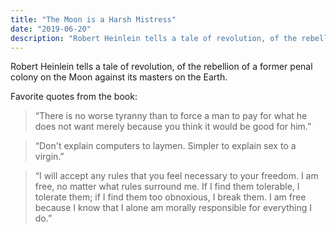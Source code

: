 ```yaml
---
title: "The Moon is a Harsh Mistress"
date: "2019-06-20"
description: "Robert Heinlein tells a tale of revolution, of the rebellion of a former penal colony on the Moon against its masters on the Earth."
---
```


Robert Heinlein tells a tale of revolution, of the rebellion of a former penal colony on the Moon against its masters on the Earth.

Favorite quotes from the book:

> “There is no worse tyranny than to force a man to pay for what he does not want merely because you think it would be good for him.”

> “Don't explain computers to laymen. Simpler to explain sex to a virgin.”

> “I will accept any rules that you feel necessary to your freedom. I am free, no matter what rules surround me. If I find them tolerable, I tolerate them; if I find them too obnoxious, I break them. I am free because I know that I alone am morally responsible for everything I do.”
